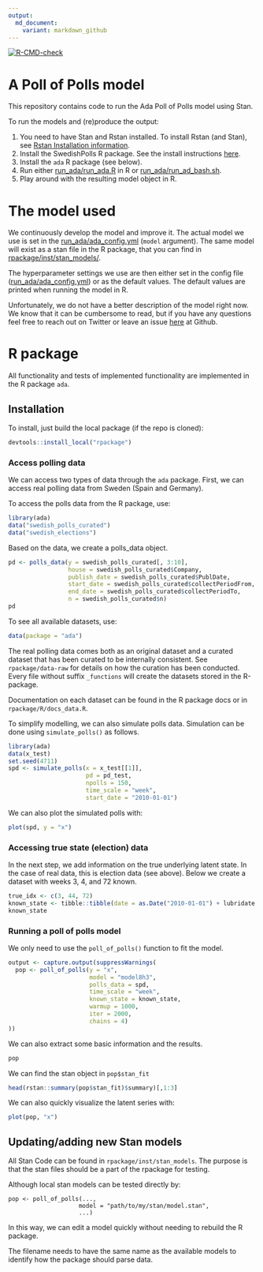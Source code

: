 ```yaml
---
output:
  md_document:
    variant: markdown_github
---
```


<!-- badges: start -->
[![R-CMD-check](https://github.com/MansMeg/ada_pop/workflows/R-CMD-check/badge.svg)](https://github.com/MansMeg/ada_code/actions)
<!-- badges: end -->
  
<!-- README.md is generated from README.Rmd. Please edit that file -->

# A Poll of Polls model

This repository contains code to run the Ada Poll of Polls model using Stan.

To run the models and (re)produce the output:

1. You need to have Stan and Rstan installed. To install Rstan (and Stan), see [Rstan Installation information](https://mc-stan.org/users/interfaces/rstan.html).
2. Install the SwedishPolls R package. See the install instructions [here](https://github.com/MansMeg/SwedishPolls).
3. Install the ``ada`` R package (see below). 
4. Run either [run_ada/run_ada.R](https://github.com/MansMeg/ada_code/blob/main/run_ada/run_ada.R) in R or [run_ada/run_ad_bash.sh](https://github.com/MansMeg/ada_code/blob/main/run_ada/run_ada_bash.sh).
5. Play around with the resulting model object in R.


The model used
==============

We continuously develop the model and improve it. The actual model we
use is set in the
[run\_ada/ada_config.yml](https://github.com/MansMeg/ada_code/blob/main/run_ada/ada_config.yml)
(`model` argument). The same model will exist as a stan file in the R
package, that you can find in
[rpackage/inst/stan\_models/](https://github.com/MansMeg/ada_code/blob/main/rpackage/inst/stan_models/).

The hyperparameter settings we use are then either set in the config
file
([run\_ada/ada_config.yml](https://github.com/MansMeg/ada_code/blob/main/run_ada/ada_config.yml))
or as the default values. The default values are printed when running
the model in R.

Unfortunately, we do not have a better description of the model right
now. We know that it can be cumbersome to read, but if you have any
questions feel free to reach out on Twitter or leave an issue
[here](https://github.com/MansMeg/ada_code/issues) at Github.

# R package 

All functionality and tests of implemented functionality are implemented in the R package `ada`.

## Installation
To install, just build the local package (if the repo is cloned):
```r
devtools::install_local("rpackage")
```

### Access polling data

We can access two types of data through the `ada` package. First, we can access real polling data from Sweden (Spain and Germany).

To access the polls data from the R package, use:
```r
library(ada)
data("swedish_polls_curated")
data("swedish_elections")
```

Based on the data, we create a polls_data object.

```r
pd <- polls_data(y = swedish_polls_curated[, 3:10],
                 house = swedish_polls_curated$Company,
                 publish_date = swedish_polls_curated$PublDate,
                 start_date = swedish_polls_curated$collectPeriodFrom,
                 end_date = swedish_polls_curated$collectPeriodTo,
                 n = swedish_polls_curated$n)
pd
```

To see all available datasets, use:
```r
data(package = "ada")
```

The real polling data comes both as an original dataset and a curated dataset that has been curated to be internally consistent. See `rpackage/data-raw` for details on how the curation has been conducted. Every file without suffix `_functions` will create the datasets stored in the R-package.

Documentation on each dataset can be found in the R package docs or in `rpackage/R/docs_data.R`.

To simplify modelling, we can also simulate polls data. Simulation can be done using ```simulate_polls()``` as follows.

```r
library(ada)
data(x_test)
set.seed(4711)
spd <- simulate_polls(x = x_test[[1]],
                      pd = pd_test,
                      npolls = 150,
                      time_scale = "week",
                      start_date = "2010-01-01")
```

We can also plot the simulated polls with:
```r
plot(spd, y = "x")
```

### Accessing true state (election) data

In the next step, we add information on the true underlying latent state. In the case of real data, this is election data (see above). Below we create a dataset with weeks 3, 4, and 72 known.

```r
true_idx <- c(3, 44, 72)
known_state <- tibble::tibble(date = as.Date("2010-01-01") + lubridate::weeks(true_idx), x = x_test[[1]][true_idx])
known_state
```


### Running a poll of polls model

We only need to use the `poll_of_polls()` function to fit the model.

```r
output <- capture.output(suppressWarnings(
  pop <- poll_of_polls(y = "x",
                       model = "model8h3",
                       polls_data = spd,
                       time_scale = "week",
                       known_state = known_state,
                       warmup = 1000, 
                       iter = 2000, 
                       chains = 4)
))
```

We can also extract some basic information and the results. 

```r
pop
```

We can find the stan object in ```pop$stan_fit```

```r
head(rstan::summary(pop$stan_fit)$summary)[,1:3]
```

We can also quickly visualize the latent series with:

```r
plot(pop, "x")
```


## Updating/adding new Stan models 

All Stan Code can be found in `rpackage/inst/stan_models`. The purpose is that the stan files should be a part of the rpackage for testing. 

Although local stan models can be tested directly by:

```
pop <- poll_of_polls(...,
                    model = "path/to/my/stan/model.stan",
                    ...)
```

In this way, we can edit a model quickly without needing to rebuild the R package.

The filename needs to have the same name as the available models to identify how the package should parse data.
